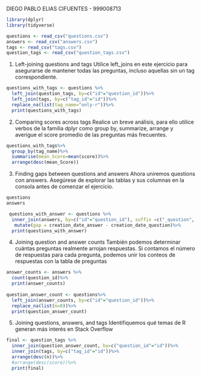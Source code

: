 DIEGO PABLO ELIAS CIFUENTES - 999008713

```{r}
library(dplyr)
library(tidyverse)

questions <- read_csv("questions.csv")
answers <- read_csv("answers.csv")
tags <- read_csv("tags.csv")
question_tags <- read_csv("question_tags.csv")


```


1. Left-joining questions and tags
Utilice left_joins en este ejercicio para asegurarse de mantener todas las preguntas, incluso
aquellas sin un tag correspondiente.

```{r}
questions_with_tags <- questions %>%
  left_join(question_tags, by=c("id"="question_id"))%>%
  left_join(tags, by=c("tag_id"="id"))%>%
  replace_na(list(tag_name="only-r"))%>%
  print(questions_with_tags)
```


2. Comparing scores across tags
Realice un breve análisis, para ello utilice verbos de la familia dplyr como group by, summarize,
arrange y averigue el score promedio de las preguntas más frecuentes.

```{r}
questions_with_tags%>%
  group_by(tag_name)%>%
  summarise(mean_Score=mean(score))%>%
  arrange(desc(mean_Score))
```
3. Finding gaps between questions and answers
Ahora uniremos questions con answers. Asegúrese de explorar las tablas y sus columnas en la
consola antes de comenzar el ejercicio.

```{r}
questions
answers

 questions_with_answer <- questions %>%
  inner_join(answers, by=c("id"="question_id"), suffix =c("_question", "_answer"))%>%
   mutate(gap = creation_date_answer - creation_date_question)%>%
  print(questions_with_answer)
```

4. Joining question and answer counts
También podemos determinar cuántas preguntas realmente arrojan respuestas. Si contamos el
número de respuestas para cada pregunta, podemos unir los conteos de respuestas con la tabla
de preguntas

```{r}
answer_counts <- answers %>%
  count(question_id)%>%
  print(answer_counts)
  
question_answer_count <- questions%>%
  left_join(answer_counts, by=c("id"="question_id"))%>%
  replace_na(list(n=0))%>%
  print(question_answer_count)
```
5. Joining questions, answers, and tags
Identifiquemos qué temas de R generan más interés en Stack Overflow

```{r}
final <- question_tags %>%
  inner_join(question_answer_count, by=c("question_id"="id"))%>%
  inner_join(tags, by=c("tag_id"="id"))%>%
  arrange(desc(n))%>%
  #arrange(desc(score))%>%
  print(final)
```


